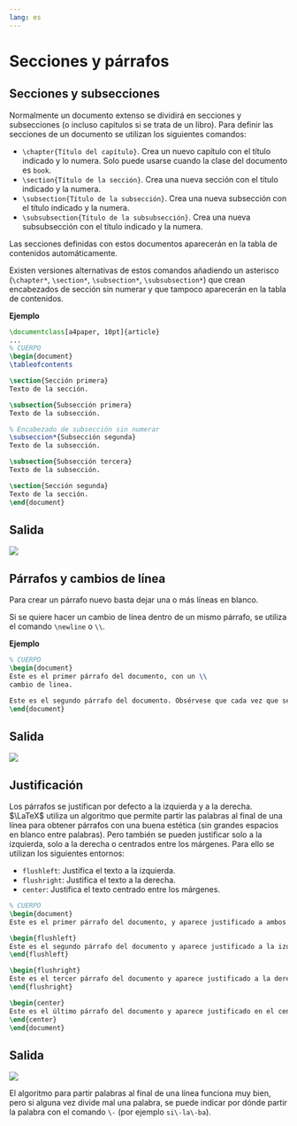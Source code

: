 ```yaml
---
lang: es
---
```


# Secciones y párrafos

## Secciones y subsecciones

Normalmente un documento extenso se dividirá en secciones y subsecciones (o incluso capítulos si se trata de un libro). Para definir las secciones de un documento se utilizan los siguientes comandos:

- `\chapter{Título del capítulo}`. Crea un nuevo capítulo con el título indicado y lo numera. Solo puede usarse cuando la clase del documento es `book`.
- `\section{Título de la sección}`. Crea una nueva sección con el título indicado y la numera.
- `\subsection{Título de la subsección}`. Crea una nueva subsección con el título indicado y la numera.
- `\subsubsection{Título de la subsubsección}`. Crea una nueva subsubsección con el título indicado y la numera.

Las secciones definidas con estos documentos aparecerán en la tabla de contenidos automáticamente.

Existen versiones alternativas de estos comandos añadiendo un asterisco (`\chapter*`, `\section*`, `\subsection*`, `\subsubsection*`) que crean encabezados de sección sin numerar y que tampoco aparecerán en la tabla de contenidos.

**Ejemplo**

```latex
\documentclass[a4paper, 10pt]{article}
...
% CUERPO
\begin{document}
\tableofcontents

\section{Sección primera}
Texto de la sección.

\subsection{Subsección primera}
Texto de la subsección.

% Encabezado de subsección sin numerar
\subseccion*{Subsección segunda}
Texto de la subsección.

\subsection{Subsección tercera}
Texto de la subsección.

\section{Sección segunda}
Texto de la sección.
\end{document}
```

:::{.callout-note collapse="true" icon=false}
## Salida
![](img/estructura/secciones.png)
:::

## Párrafos y cambios de línea

Para crear un párrafo nuevo basta dejar una o más líneas en blanco.

Si se quiere hacer un cambio de línea dentro de un mismo párrafo, se utiliza el comando `\newline` o `\\`.

**Ejemplo**

```latex
% CUERPO
\begin{document}
Este es el primer párrafo del documento, con un \\
cambio de linea.

Este es el segundo párrafo del documento. Obsérvese que cada vez que se comienza un párrafo la primera línea de desplaza un poco hacia la derecha. Esto se conoce como \emph{sangría}.
\end{document}
```

:::{.callout-note collapse="true" icon=false}
## Salida
![](img/estructura/parrafos.png)
:::

## Justificación

Los párrafos se justifican por defecto a la izquierda y a la derecha. $\LaTeX$ utiliza un algoritmo que permite partir las palabras al final de una línea para obtener párrafos con una buena estética (sin grandes espacios en blanco entre palabras). Pero también se pueden justificar solo a la izquierda, solo a la derecha o centrados entre los márgenes. Para ello se utilizan los siguientes entornos:

- `flushleft`: Justifica el texto a la izquierda.
- `flushright`: Justifica el texto a la derecha.
- `center`: Justifica el texto centrado entre los márgenes.

```latex
% CUERPO
\begin{document}
Este es el primer párrafo del documento, y aparece justificado a ambos lados (márgenes izquierdo y derecho) por defecto. Para que las líneas tengan la misma longitud, se utiliza un algoritmo que permite partir las palabras al final de una línea.

\begin{flushleft}
Este es el segundo párrafo del documento y aparece justificado a la izquierda, es decir alineado con el margen izquierdo del documento. Obsérvese que no todas las líneas acaban a la misma altura.
\end{flushleft}

\begin{flushright}
Este es el tercer párrafo del documento y aparece justificado a la derecha, es decir alineado con el margen derecho del documento. Obsérvese que no todas las líneas empiezan a la misma altura.
\end{flushright}

\begin{center}
Este es el último párrafo del documento y aparece justificado en el centro entre los márgenes del documento. Obsérvese que ahora las líneas no empiezan ni terminan a la misma altura. 
\end{center}
\end{document}
```

:::{.callout-note collapse="true" icon=false}
## Salida
![](img/estructura/justificacion.png)
:::

:::{.callout-warning}
El algoritmo para partir palabras al final de una línea funciona muy bien, pero si alguna vez divide mal una palabra, se puede indicar por dónde partir la palabra con el comando `\-` (por ejemplo `si\-la\-ba`).
:::